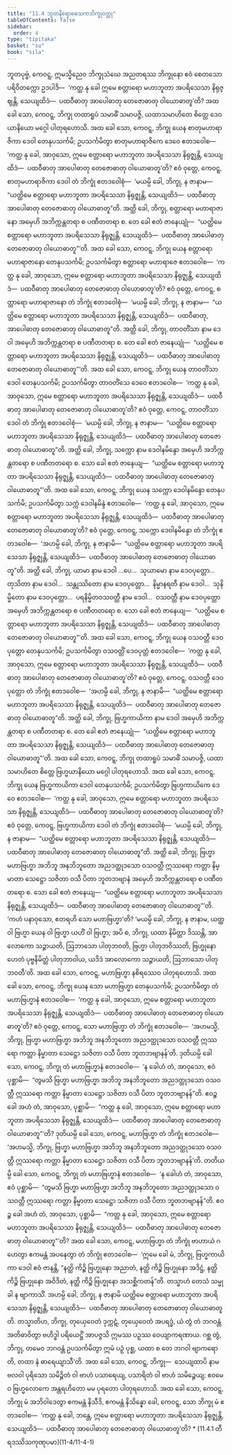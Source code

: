 ```yaml
---
title: "11.4 ဘူတနိရောဓေသကဘိက္ခုဝတ္ထု"
tableOfContents: false
sidebar:
  order: 4
type: "tipitaka"
basket: "su"
book: "sila"
---
```



<DynamicBreadcrumb />

<Division number="487" book="sila">

<Paragraph number="843" book="sila">
ဘူတပုဗ္ဗံ, ကေဝဋ္ဋ, ဣမသ္မိညေဝ ဘိက္ခုသံဃေ အညတရဿ ဘိက္ခုနော ဧဝံ စေတသော ပရိဝိတက္ကော ဥဒပါဒိ—  ‘ကတ္ထ နု ခေါ ဣမေ စတ္တာရော မဟာဘူတာ အပရိသေသာ နိရုဇ္ဈန္တိ, သေယျထိဒံ—  ပထဝီဓာတု အာပေါဓာတု တေဇောဓာတု ဝါယောဓာတူ’တိ?


</Paragraph>

</Division>
<Division number="488" book="sila">

<Paragraph number="844" book="sila">
အထ ခေါ သော, ကေဝဋ္ဋ, ဘိက္ခု တထာရူပံ သမာဓိံ သမာပဇ္ဇိ, ယထာသမာဟိတေ စိတ္တေ ဒေဝယာနိယော မဂ္ဂေါ ပါတုရဟောသိ. အထ ခေါ သော, ကေဝဋ္ဋ, ဘိက္ခု ယေန စာတုမဟာရာဇိကာ ဒေဝါ တေနုပသင်္ကမိ; ဥပသင်္ကမိတွာ စာတုမဟာရာဇိကေ ဒေဝေ ဧတဒဝေါစ—  ‘ကတ္ထ နု ခေါ, အာဝုသော, ဣမေ စတ္တာရော မဟာဘူတာ အပရိသေသာ နိရုဇ္ဈန္တိ, သေယျထိဒံ—  ပထဝီဓာတု အာပေါဓာတု တေဇောဓာတု ဝါယောဓာတူ’တိ?


</Paragraph>

<Paragraph number="845" book="sila">
ဧဝံ ဝုတ္တေ, ကေဝဋ္ဋ, စာတုမဟာရာဇိကာ ဒေဝါ တံ ဘိက္ခုံ ဧတဒဝေါစုံ—  ‘မယမ္ပိ ခေါ, ဘိက္ခု, န ဇာနာမ—  “ယတ္ထိမေ စတ္တာရော မဟာဘူတာ အပရိသေသာ နိရုဇ္ဈန္တိ, သေယျထိဒံ—  ပထဝီဓာတု အာပေါဓာတု တေဇောဓာတု ဝါယောဓာတူ”တိ. အတ္ထိ ခေါ, ဘိက္ခု, စတ္တာရော မဟာရာဇာနော အမှေဟိ အဘိက္ကန္တတရာ စ ပဏီတတရာ စ. တေ ခေါ ဧတံ ဇာနေယျုံ—  “ယတ္ထိမေ စတ္တာရော မဟာဘူတာ အပရိသေသာ နိရုဇ္ဈန္တိ, သေယျထိဒံ—  ပထဝီဓာတု အာပေါဓာတု တေဇောဓာတု ဝါယောဓာတူ”’တိ.


</Paragraph>

</Division>
<Division number="489" book="sila">

<Paragraph number="846" book="sila">
အထ ခေါ သော, ကေဝဋ္ဋ, ဘိက္ခု ယေန စတ္တာရော မဟာရာဇာနော တေနုပသင်္ကမိ; ဥပသင်္ကမိတွာ စတ္တာရော မဟာရာဇေ ဧတဒဝေါစ—  ‘ကတ္ထ နု ခေါ, အာဝုသော, ဣမေ စတ္တာရော မဟာဘူတာ အပရိသေသာ နိရုဇ္ဈန္တိ, သေယျထိဒံ—  ပထဝီဓာတု အာပေါဓာတု တေဇောဓာတု ဝါယောဓာတူ’တိ? ဧဝံ ဝုတ္တေ, ကေဝဋ္ဋ, စတ္တာရော မဟာရာဇာနော တံ ဘိက္ခုံ ဧတဒဝေါစုံ—  ‘မယမ္ပိ ခေါ, ဘိက္ခု, န ဇာနာမ—  “ယတ္ထိမေ စတ္တာရော မဟာဘူတာ အပရိသေသာ နိရုဇ္ဈန္တိ, သေယျထိဒံ—  ပထဝီဓာတု, အာပေါဓာတု တေဇောဓာတု ဝါယောဓာတူ”တိ. အတ္ထိ ခေါ, ဘိက္ခု, တာဝတိံသာ နာမ ဒေဝါ အမှေဟိ အဘိက္ကန္တတရာ စ ပဏီတတရာ စ. တေ ခေါ ဧတံ ဇာနေယျုံ—  “ယတ္ထိမေ စတ္တာရော မဟာဘူတာ အပရိသေသာ နိရုဇ္ဈန္တိ, သေယျထိဒံ—  ပထဝီဓာတု အာပေါဓာတု တေဇောဓာတု ဝါယောဓာတူ”’တိ.


</Paragraph>

</Division>
<Division number="490" book="sila">

<Paragraph number="847" book="sila">
အထ ခေါ သော, ကေဝဋ္ဋ, ဘိက္ခု ယေန တာဝတိံသာ ဒေဝါ တေနုပသင်္ကမိ; ဥပသင်္ကမိတွာ တာဝတိံသေ ဒေဝေ ဧတဒဝေါစ—  ‘ကတ္ထ နု ခေါ, အာဝုသော, ဣမေ စတ္တာရော မဟာဘူတာ အပရိသေသာ နိရုဇ္ဈန္တိ, သေယျထိဒံ—  ပထဝီဓာတု အာပေါဓာတု တေဇောဓာတု ဝါယောဓာတူ’တိ? ဧဝံ ဝုတ္တေ, ကေဝဋ္ဋ, တာဝတိံသာ ဒေဝါ တံ ဘိက္ခုံ ဧတဒဝေါစုံ—  ‘မယမ္ပိ ခေါ, ဘိက္ခု, န ဇာနာမ—  “ယတ္ထိမေ စတ္တာရော မဟာဘူတာ အပရိသေသာ နိရုဇ္ဈန္တိ, သေယျထိဒံ—  ပထဝီဓာတု အာပေါဓာတု တေဇောဓာတု ဝါယောဓာတူ”တိ. အတ္ထိ ခေါ, ဘိက္ခု, သက္ကော နာမ ဒေဝါနမိန္ဒော အမှေဟိ အဘိက္ကန္တတရော စ ပဏီတတရော စ. သော ခေါ ဧတံ ဇာနေယျ—  “ယတ္ထိမေ စတ္တာရော မဟာဘူတာ အပရိသေသာ နိရုဇ္ဈန္တိ, သေယျထိဒံ—  ပထဝီဓာတု အာပေါဓာတု တေဇောဓာတု ဝါယောဓာတူ”’တိ.


</Paragraph>

</Division>
<Division number="491" book="sila">

<Paragraph number="848" book="sila">
အထ ခေါ သော, ကေဝဋ္ဋ, ဘိက္ခု ယေန သက္ကော ဒေဝါနမိန္ဒော တေနုပသင်္ကမိ; ဥပသင်္ကမိတွာ သက္ကံ ဒေဝါနမိန္ဒံ ဧတဒဝေါစ—  ‘ကတ္ထ နု ခေါ, အာဝုသော, ဣမေ စတ္တာရော မဟာဘူတာ အပရိသေသာ နိရုဇ္ဈန္တိ, သေယျထိဒံ—  ပထဝီဓာတု အာပေါဓာတု တေဇောဓာတု ဝါယောဓာတူ’တိ? ဧဝံ ဝုတ္တေ, ကေဝဋ္ဋ, သက္ကော ဒေဝါနမိန္ဒော တံ ဘိက္ခုံ ဧတဒဝေါစ—  ‘အဟမ္ပိ ခေါ, ဘိက္ခု, န ဇာနာမိ—  “ယတ္ထိမေ စတ္တာရော မဟာဘူတာ အပရိသေသာ နိရုဇ္ဈန္တိ, သေယျထိဒံ—  ပထဝီဓာတု အာပေါဓာတု တေဇောဓာတု ဝါယောဓာတူ”တိ. အတ္ထိ ခေါ, ဘိက္ခု, ယာမာ နာမ ဒေဝါ …ပေ…  သုယာမော နာမ ဒေဝပုတ္တော…  တုသိတာ နာမ ဒေဝါ…  သန္တုဿိတော နာမ ဒေဝပုတ္တော…  နိမ္မာနရတီ နာမ ဒေဝါ…  သုနိမ္မိတော နာမ ဒေဝပုတ္တော…  ပရနိမ္မိတဝသဝတ္တီ နာမ ဒေဝါ…  ဝသဝတ္တီ နာမ ဒေဝပုတ္တော အမှေဟိ အဘိက္ကန္တတရော စ ပဏီတတရော စ. သော ခေါ ဧတံ ဇာနေယျ—  “ယတ္ထိမေ စတ္တာရော မဟာဘူတာ အပရိသေသာ နိရုဇ္ဈန္တိ, သေယျထိဒံ—  ပထဝီဓာတု အာပေါဓာတု တေဇောဓာတု ဝါယောဓာတူ”’တိ.


</Paragraph>

</Division>
<Division number="492" book="sila">

<Paragraph number="849" book="sila">
အထ ခေါ သော, ကေဝဋ္ဋ, ဘိက္ခု ယေန ဝသဝတ္တီ ဒေဝပုတ္တော တေနုပသင်္ကမိ; ဥပသင်္ကမိတွာ ဝသဝတ္တိံ ဒေဝပုတ္တံ ဧတဒဝေါစ—  ‘ကတ္ထ နု ခေါ, အာဝုသော, ဣမေ စတ္တာရော မဟာဘူတာ အပရိသေသာ နိရုဇ္ဈန္တိ, သေယျထိဒံ—  ပထဝီဓာတု အာပေါဓာတု တေဇောဓာတု ဝါယောဓာတူ’တိ? ဧဝံ ဝုတ္တေ, ကေဝဋ္ဋ, ဝသဝတ္တီ ဒေဝပုတ္တော တံ ဘိက္ခုံ ဧတဒဝေါစ—  ‘အဟမ္ပိ ခေါ, ဘိက္ခု, န ဇာနာမိ—  “ယတ္ထိမေ စတ္တာရော မဟာဘူတာ အပရိသေသာ နိရုဇ္ဈန္တိ, သေယျထိဒံ—  ပထဝီဓာတု အာပေါဓာတု တေဇောဓာတု ဝါယောဓာတူ”တိ. အတ္ထိ ခေါ, ဘိက္ခု, ဗြဟ္မကာယိကာ နာမ ဒေဝါ အမှေဟိ အဘိက္ကန္တတရာ စ ပဏီတတရာ စ. တေ ခေါ ဧတံ ဇာနေယျုံ—  “ယတ္ထိမေ စတ္တာရော မဟာဘူတာ အပရိသေသာ နိရုဇ္ဈန္တိ, သေယျထိဒံ—  ပထဝီဓာတု အာပေါဓာတု တေဇောဓာတု ဝါယောဓာတူ”’တိ.


</Paragraph>

</Division>
<Division number="493" book="sila">

<Paragraph number="850" book="sila">
အထ ခေါ သော, ကေဝဋ္ဋ, ဘိက္ခု တထာရူပံ သမာဓိံ သမာပဇ္ဇိ, ယထာသမာဟိတေ စိတ္တေ ဗြဟ္မယာနိယော မဂ္ဂေါ ပါတုရဟောသိ. အထ ခေါ သော, ကေဝဋ္ဋ, ဘိက္ခု ယေန ဗြဟ္မကာယိကာ ဒေဝါ တေနုပသင်္ကမိ; ဥပသင်္ကမိတွာ ဗြဟ္မကာယိကေ ဒေဝေ ဧတဒဝေါစ—  ‘ကတ္ထ နု ခေါ, အာဝုသော, ဣမေ စတ္တာရော မဟာဘူတာ အပရိသေသာ နိရုဇ္ဈန္တိ, သေယျထိဒံ—  ပထဝီဓာတု အာပေါဓာတု တေဇောဓာတု ဝါယောဓာတူ’တိ? ဧဝံ ဝုတ္တေ, ကေဝဋ္ဋ, ဗြဟ္မကာယိကာ ဒေဝါ တံ ဘိက္ခုံ ဧတဒဝေါစုံ—  ‘မယမ္ပိ ခေါ, ဘိက္ခု, န ဇာနာမ—  “ယတ္ထိမေ စတ္တာရော မဟာဘူတာ အပရိသေသာ နိရုဇ္ဈန္တိ, သေယျထိဒံ—  ပထဝီဓာတု အာပေါဓာတု တေဇောဓာတု ဝါယောဓာတူ”တိ. အတ္ထိ ခေါ, ဘိက္ခု, ဗြဟ္မာ မဟာဗြဟ္မာ အဘိဘူ အနဘိဘူတော အညဒတ္ထုဒသော ဝသဝတ္တီ ဣဿရော ကတ္တာ နိမ္မာတာ သေဋ္ဌော သဇိတာ ဝသီ ပိတာ ဘူတဘဗျာနံ အမှေဟိ အဘိက္ကန္တတရော စ ပဏီတတရော စ. သော ခေါ ဧတံ ဇာနေယျ—  “ယတ္ထိမေ စတ္တာရော မဟာဘူတာ အပရိသေသာ နိရုဇ္ဈန္တိ, သေယျထိဒံ—  ပထဝီဓာတု အာပေါဓာတု တေဇောဓာတု ဝါယောဓာတူ”’တိ.


</Paragraph>

<Paragraph number="851" book="sila">
‘ကဟံ ပနာဝုသော, ဧတရဟိ သော မဟာဗြဟ္မာ’တိ? ‘မယမ္ပိ ခေါ, ဘိက္ခု, န ဇာနာမ, ယတ္ထ ဝါ ဗြဟ္မာ ယေန ဝါ ဗြဟ္မာ ယဟိံ ဝါ ဗြဟ္မာ; အပိ စ, ဘိက္ခု, ယထာ နိမိတ္တာ ဒိဿန္တိ, အာလောကော သဉ္ဇာယတိ, ဩဘာသော ပါတုဘဝတိ, ဗြဟ္မာ ပါတုဘဝိဿတိ, ဗြဟ္မုနော ဟေတံ ပုဗ္ဗနိမိတ္တံ ပါတုဘာဝါယ, ယဒိဒံ အာလောကော သဉ္ဇာယတိ, ဩဘာသော ပါတုဘဝတီ’တိ. အထ ခေါ သော, ကေဝဋ္ဋ, မဟာဗြဟ္မာ နစိရဿေဝ ပါတုရဟောသိ.


</Paragraph>

</Division>
<Division number="494" book="sila">

<Paragraph number="852" book="sila">
အထ ခေါ သော, ကေဝဋ္ဋ, ဘိက္ခု ယေန သော မဟာဗြဟ္မာ တေနုပသင်္ကမိ; ဥပသင်္ကမိတွာ တံ မဟာဗြဟ္မာနံ ဧတဒဝေါစ—  ‘ကတ္ထ နု ခေါ, အာဝုသော, ဣမေ စတ္တာရော မဟာဘူတာ အပရိသေသာ နိရုဇ္ဈန္တိ, သေယျထိဒံ—  ပထဝီဓာတု အာပေါဓာတု တေဇောဓာတု ဝါယောဓာတူ’တိ? ဧဝံ ဝုတ္တေ, ကေဝဋ္ဋ, သော မဟာဗြဟ္မာ တံ ဘိက္ခုံ ဧတဒဝေါစ—  ‘အဟမသ္မိ, ဘိက္ခု, ဗြဟ္မာ မဟာဗြဟ္မာ အဘိဘူ အနဘိဘူတော အညဒတ္ထုဒသော ဝသဝတ္တီ ဣဿရော ကတ္တာ နိမ္မာတာ သေဋ္ဌော သဇိတာ ဝသီ ပိတာ ဘူတဘဗျာနန်’တိ.


</Paragraph>

<Paragraph number="853" book="sila">
ဒုတိယမ္ပိ ခေါ သော, ကေဝဋ္ဋ, ဘိက္ခု တံ မဟာဗြဟ္မာနံ ဧတဒဝေါစ—  ‘န ခေါဟံ တံ, အာဝုသော, ဧဝံ ပုစ္ဆာမိ—  “တွမသိ ဗြဟ္မာ မဟာဗြဟ္မာ အဘိဘူ အနဘိဘူတော အညဒတ္ထုဒသော ဝသဝတ္တီ ဣဿရော ကတ္တာ နိမ္မာတာ သေဋ္ဌော သဇိတာ ဝသီ ပိတာ ဘူတဘဗျာနန်”တိ. ဧဝဉ္စ ခေါ အဟံ တံ, အာဝုသော, ပုစ္ဆာမိ—  “ကတ္ထ နု ခေါ, အာဝုသော, ဣမေ စတ္တာရော မဟာဘူတာ အပရိသေသာ နိရုဇ္ဈန္တိ, သေယျထိဒံ—  ပထဝီဓာတု အာပေါဓာတု တေဇောဓာတု ဝါယောဓာတူ”’တိ?


</Paragraph>

<Paragraph number="854" book="sila">
ဒုတိယမ္ပိ ခေါ သော, ကေဝဋ္ဋ, မဟာဗြဟ္မာ တံ ဘိက္ခုံ ဧတဒဝေါစ—  ‘အဟမသ္မိ, ဘိက္ခု, ဗြဟ္မာ မဟာဗြဟ္မာ အဘိဘူ အနဘိဘူတော အညဒတ္ထုဒသော ဝသဝတ္တီ ဣဿရော ကတ္တာ နိမ္မာတာ သေဋ္ဌော သဇိတာ ဝသီ ပိတာ ဘူတဘဗျာနန်’တိ. တတိယမ္ပိ ခေါ သော, ကေဝဋ္ဋ, ဘိက္ခု တံ မဟာဗြဟ္မာနံ ဧတဒဝေါစ—  ‘န ခေါဟံ တံ, အာဝုသော, ဧဝံ ပုစ္ဆာမိ—  “တွမသိ ဗြဟ္မာ မဟာဗြဟ္မာ အဘိဘူ အနဘိဘူတော အညဒတ္ထုဒသော ဝသဝတ္တီ ဣဿရော ကတ္တာ နိမ္မာတာ သေဋ္ဌော သဇိတာ ဝသီ ပိတာ ဘူတဘဗျာနန်”တိ. ဧဝဉ္စ ခေါ အဟံ တံ, အာဝုသော, ပုစ္ဆာမိ—  “ကတ္ထ နု ခေါ, အာဝုသော, ဣမေ စတ္တာရော မဟာဘူတာ အပရိသေသာ နိရုဇ္ဈန္တိ, သေယျထိဒံ—  ပထဝီဓာတု အာပေါဓာတု တေဇောဓာတု ဝါယောဓာတူ”’တိ?


</Paragraph>

</Division>
<Division number="495" book="sila">

<Paragraph number="855" book="sila">
အထ ခေါ သော, ကေဝဋ္ဋ, မဟာဗြဟ္မာ တံ ဘိက္ခုံ ဗာဟာယံ ဂဟေတွာ ဧကမန္တံ အပနေတွာ တံ ဘိက္ခုံ ဧတဒဝေါစ—  ‘ဣမေ ခေါ မံ, ဘိက္ခု, ဗြဟ္မကာယိကာ ဒေဝါ ဧဝံ ဇာနန္တိ, “နတ္ထိ ကိဉ္စိ ဗြဟ္မုနော အညာတံ, နတ္ထိ ကိဉ္စိ ဗြဟ္မုနော အဒိဋ္ဌံ, နတ္ထိ ကိဉ္စိ ဗြဟ္မုနော အဝိဒိတံ, နတ္ထိ ကိဉ္စိ ဗြဟ္မုနော အသစ္ဆိကတန်”တိ. တသ္မာဟံ တေသံ သမ္မုခါ န ဗျာကာသိံ. အဟမ္ပိ ခေါ, ဘိက္ခု, န ဇာနာမိ ယတ္ထိမေ စတ္တာရော မဟာဘူတာ အပရိသေသာ နိရုဇ္ဈန္တိ, သေယျထိဒံ—  ပထဝီဓာတု အာပေါဓာတု တေဇောဓာတု ဝါယောဓာတူတိ. တသ္မာတိဟ, ဘိက္ခု, တုယှေဝေတံ ဒုက္ကဋံ, တုယှေဝေတံ အပရဒ္ဓံ, ယံ တွံ တံ ဘဂဝန္တံ အတိဓာဝိတွာ ဗဟိဒ္ဓါ ပရိယေဋ္ဌိံ အာပဇ္ဇသိ ဣမဿ ပဉှဿ ဝေယျာကရဏာယ. ဂစ္ဆ တွံ, ဘိက္ခု, တမေဝ ဘဂဝန္တံ ဥပသင်္ကမိတွာ ဣမံ ပဉှံ ပုစ္ဆ, ယထာ စ တေ ဘဂဝါ ဗျာကရောတိ, တထာ နံ ဓာရေယျာသီ’တိ.


</Paragraph>

</Division>
<Division number="496" book="sila">

<Paragraph number="856" book="sila">
အထ ခေါ သော, ကေဝဋ္ဋ, ဘိက္ခု—  သေယျထာပိ နာမ ဗလဝါ ပုရိသော သမိဉ္ဇိတံ ဝါ ဗာဟံ ပသာရေယျ, ပသာရိတံ ဝါ ဗာဟံ သမိဉ္ဇေယျ; ဧဝမေဝ ဗြဟ္မလောကေ အန္တရဟိတော မမ ပုရတော ပါတုရဟောသိ. အထ ခေါ သော, ကေဝဋ္ဋ, ဘိက္ခု မံ အဘိဝါဒေတွာ ဧကမန္တံ နိသီဒိ, ဧကမန္တံ နိသိန္နော ခေါ, ကေဝဋ္ဋ, သော ဘိက္ခု မံ ဧတဒဝေါစ—  ‘ကတ္ထ နု ခေါ, ဘန္တေ, ဣမေ စတ္တာရော မဟာဘူတာ အပရိသေသာ နိရုဇ္ဈန္တိ, သေယျထိဒံ—  ပထဝီဓာတု အာပေါဓာတု တေဇောဓာတု ဝါယောဓာတူ’တိ?

</Paragraph>
</Division>

<TableOfContents book="sila" section="11.4">
* [11.4.1 တီရဒဿိသကုဏုပမာ](11-4/11-4-1)
</TableOfContents>
